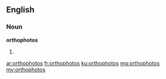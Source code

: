 ==English==

===Noun===
'''orthophotos'''

# {{plural of|[[orthophoto]]}}

[[ar:orthophotos]]
[[fr:orthophotos]]
[[ku:orthophotos]]
[[mg:orthophotos]]
[[my:orthophotos]]
